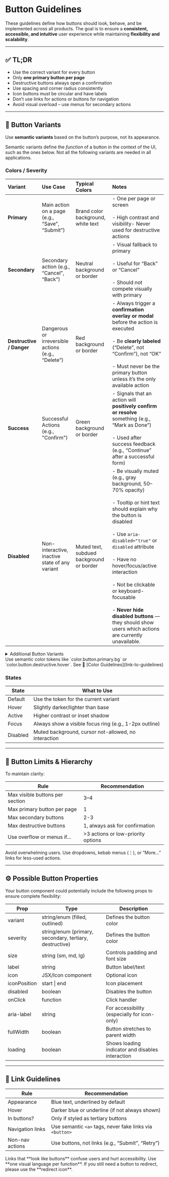 
# Button Guidelines

These guidelines define how buttons should look, behave, and be implemented across all products.
The goal is to ensure a **consistent, accessible, and intuitive** user experience while maintaining **flexibility and
scalability**.

---

## ✅ TL;DR

- Use the correct variant for every button
- Only **one primary button per page**
- Destructive buttons always open a confirmation
- Use spacing and corner radius consistently
- Icon buttons must be circular and have labels
- Don’t use links for actions or buttons for navigation
- Avoid visual overload – use menus for secondary actions

---

## 🧩 Button Variants

Use **semantic variants** based on the button’s purpose, not its appearance.

Semantic variants define the *function* of a button in the context of the UI, such as the ones below. Not all the
following variants are needed in all applications.

### Colors / Severity

| Variant                  | Use Case                                           | Typical Colors                           | Notes                                                                                                                                                                                                                                                                                                                                                                                                           |
|:-------------------------|:---------------------------------------------------|:-----------------------------------------|:----------------------------------------------------------------------------------------------------------------------------------------------------------------------------------------------------------------------------------------------------------------------------------------------------------------------------------------------------------------------------------------------------------------|
| **Primary**              | Main action on a page (e.g., “Save”, “Submit”)     | Brand color background, white text       | - One per page or screen<br></br>- High contrast and visibility- Never used for destructive actions                                                                                                                                                                                                                                                                                                             |
| **Secondary**            | Secondary action (e.g., “Cancel”, “Back”)          | Neutral background or border             | - Visual fallback to primary<br></br>- Useful for “Back” or “Cancel”<br></br>- Should not compete visually with primary                                                                                                                                                                                                                                                                                         |
| **Destructive / Danger** | Dangerous or irreversible actions (e.g., “Delete”) | Red background or border                 | - Always trigger a **confirmation overlay or modal** before the action is executed<br></br>- Be **clearly labeled** (“Delete”, not “Confirm”), not “OK”<br></br>- Must never be the primary button unless it’s the only available action                                                                                                                                                                        |
| **Success**              | Successful Actions (e.g., "Confirm")               | Green background or border               | - Signals that an action will **positively confirm or resolve** something (e.g., “Mark as Done”)<br></br>- Used after success feedback (e.g., “Continue” after a successful form)                                                                                                                                                                                                                               |
| **Disabled**             | Non-interactive, inactive state of any variant     | Muted text, subdued background or border | - Be visually muted (e.g., gray background, 50–70% opacity)<br></br>- Tooltip or hint text should explain why the button is disabled<br></br>- Use `aria-disabled="true"` or `disabled` attribute<br></br>- Have no hover/focus/active interaction<br></br>- Not be clickable or keyboard-focusable<br></br>- **Never hide disabled buttons** — they should show users which actions are currently unavailable. |

<details>
<summary>Additional Button Variants</summary>

These buttons are often only used in edge cases. This list is not complete. You may want to have more/other variants.

| Variant                 | Use Case                                                          | Typical Colors                                 | Notes                                                                                                                                                                         |
|:------------------------|:------------------------------------------------------------------|:-----------------------------------------------|:------------------------------------------------------------------------------------------------------------------------------------------------------------------------------|
| **Tertiary**            | Less important or contextual actions                              | Text-only, no background                       | - Very low priority<br></br> - Perfect for “Show more”, “Edit”<br></br> - Works well inline with text or in lists                                                             |
| **Accent**              | Emphasized but not primary (e.g., “Upgrade”, “Info”)              | Custom accent color                            | - Used to draw attention to helpful but non-essential features (e.g., upsells)<br></br> - Should feel optional, not mandatory                                                 |
| **Info**                | For actions that guide the user without commitment (e.g., "Done") | Blue/gray tone or primary color, icon optional | - Used for helpful or guiding interactions (e.g., “Why?”, “Learn more”)<br></br> - Can contain icons<br></br> - Should never block user flow or be required to continue       |
| **White / Transparent** | Use on dark backgrounds (e.g., hero banners, modals)              | White text, transparent or subtle border       | - Only for dark surfaces (e.g., hero sections, dark modals)<br></br> - Text must be white and high contrast<br></br> - Should have hover/focus states to ensure accessibility |



</details>

<Callout variant={CalloutVariant.Success}>
    Use semantic color tokens like `color.button.primary.bg` or `color.button.destructive.hover`. See 🎨 [Color Guidelines](link-to-guidelines)
</Callout>

### States

| State    | What to Use                                            |
|----------|--------------------------------------------------------|
| Default  | Use the token for the current variant                  |
| Hover    | Slightly darker/lighter than base                      |
| Active   | Higher contrast or inset shadow                        |
| Focus    | Always show a visible focus ring (e.g., 1-2px outline) |
| Disabled | Muted background, cursor not-allowed, no interaction   |

---

## 🚦 Button Limits & Hierarchy

To maintain clarity:

| Rule                            | Recommendation                     |
|---------------------------------|------------------------------------|
| Max visible buttons per section | 3–4                                |
| Max primary button per page     | 1                                  |
| Max secondary buttons           | 2-3                                |
| Max destructive buttons         | 1, always ask for confirmation     |
| Use overflow or menus if…       | >3 actions or low-priority options |

<Callout variant={CalloutVariant.Danger}>
    Avoid overwhelming users. Use dropdowns, kebab menus (⋮), or “More…” links for less-used actions.
</Callout>

---

## ⚙️ Possible Button Properties

Your button component could potentially include the following props to ensure complete flexibility:

| Prop         | Type                                                    | Description                                      |
|--------------|---------------------------------------------------------|--------------------------------------------------|
| variant      | string/enum (filled, outlined)                          | Defines the button color                         |
| severity     | string/enum (primary, secondary, tertiary, destructive) | Defines the button color                         |
| size         | string (sm, md, lg)                                     | Controls padding and font size                   |
| label        | string                                                  | Button label/text                                |
| icon         | JSX/Icon component                                      | Optional icon                                    |
| iconPosition | start \| end                                            | Icon placement                                   |
| disabled     | boolean                                                 | Disables the button                              |
| onClick      | function                                                | Click handler                                    |
| aria-label   | string                                                  | For accessibility (especially for icon-only)     |
| fullWidth    | boolean                                                 | Button stretches to parent width                 |
| loading      | boolean                                                 | Shows loading indicator and disables interaction |

---

## 🔗 Link Guidelines

| Rule             | Recommendation                                           |
|------------------|----------------------------------------------------------|
| Appearance       | Blue text, underlined by default                         |
| Hover            | Darker blue or underline (if not always shown)           |
| In buttons?      | Only if styled as tertiary buttons                       |
| Navigation links | Use semantic `<a>` tags, never fake links via `<button>` |
| Non-nav actions  | Use buttons, not links (e.g., “Submit”, “Retry”)         |

<Callout variant={CalloutVariant.Info}>
    Links that **look like buttons** confuse users and hurt accessibility. Use **one visual language per function**.
    If you still need a button to redirect, please use the **redirect icon**.
</Callout>